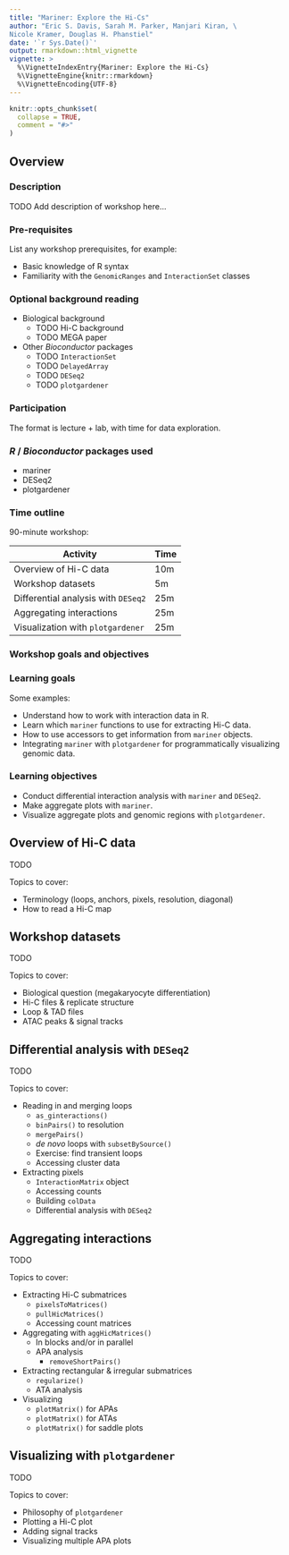 ```yaml
---
title: "Mariner: Explore the Hi-Cs"
author: "Eric S. Davis, Sarah M. Parker, Manjari Kiran, \
Nicole Kramer, Douglas H. Phanstiel"
date: '`r Sys.Date()`'
output: rmarkdown::html_vignette
vignette: >
  %\VignetteIndexEntry{Mariner: Explore the Hi-Cs}
  %\VignetteEngine{knitr::rmarkdown}
  %\VignetteEncoding{UTF-8}
---
```



```r
knitr::opts_chunk$set(
  collapse = TRUE,
  comment = "#>"
)
```


## Overview

### Description

TODO Add description of workshop here...


### Pre-requisites

List any workshop prerequisites, for example:

* Basic knowledge of R syntax
* Familiarity with the `GenomicRanges` and `InteractionSet` classes

### Optional background reading

* Biological background
  * TODO Hi-C background
  * TODO MEGA paper
* Other _Bioconductor_ packages
  * TODO `InteractionSet`
  * TODO `DelayedArray`
  * TODO `DESeq2`
  * TODO `plotgardener`

### Participation

The format is lecture + lab, with time for data exploration.

### _R_ / _Bioconductor_ packages used

* mariner
* DESeq2
* plotgardener

### Time outline

90-minute workshop:

| Activity                            | Time |
|-------------------------------------|------|
| Overview of Hi-C data               | 10m  |
| Workshop datasets                   |  5m  |
| Differential analysis with `DESeq2` | 25m  |
| Aggregating interactions            | 25m  |
| Visualization with `plotgardener`   | 25m  |


### Workshop goals and objectives

### Learning goals

Some examples:

* Understand how to work with interaction data in R.
* Learn which `mariner` functions to use for extracting
Hi-C data.
* How to use accessors to get information from `mariner`
objects.
* Integrating `mariner` with `plotgardener` for 
programmatically visualizing genomic data.

### Learning objectives

* Conduct differential interaction analysis with `mariner` and `DESeq2`.
* Make aggregate plots with `mariner`.
* Visualize aggregate plots and genomic regions with `plotgardener`.

## Overview of Hi-C data

TODO

Topics to cover:

* Terminology (loops, anchors, pixels, resolution, diagonal)
* How to read a Hi-C map

## Workshop datasets

TODO

Topics to cover:

* Biological question (megakaryocyte differentiation)
* Hi-C files & replicate structure
* Loop & TAD files
* ATAC peaks & signal tracks

## Differential analysis with `DESeq2`

TODO

Topics to cover:

* Reading in and merging loops
  * `as_ginteractions()`
  * `binPairs()` to resolution
  * `mergePairs()`
  * _de_ _novo_ loops with `subsetBySource()`
  * Exercise: find transient loops
  * Accessing cluster data
* Extracting pixels
  * `InteractionMatrix` object
  * Accessing counts
  * Building `colData`
  * Differential analysis with `DESeq2`

## Aggregating interactions

TODO

Topics to cover:
  
* Extracting Hi-C submatrices
  * `pixelsToMatrices()`
  * `pullHicMatrices()`
  * Accessing count matrices
* Aggregating with `aggHicMatrices()`
  * In blocks and/or in parallel
  * APA analysis
    * `removeShortPairs()`
* Extracting rectangular & irregular submatrices
  * `regularize()`
  * ATA analysis
* Visualizing
  * `plotMatrix()` for APAs
  * `plotMatrix()` for ATAs
  * `plotMatrix()` for saddle plots

## Visualizing with `plotgardener`

TODO

Topics to cover:

* Philosophy of `plotgardener`
* Plotting a Hi-C plot
* Adding signal tracks
* Visualizing multiple APA plots








